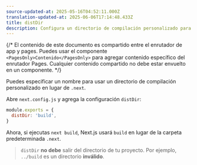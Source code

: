 ```yaml
---
source-updated-at: 2025-05-16T04:52:11.000Z
translation-updated-at: 2025-06-06T17:14:48.433Z
title: distDir
description: Configura un directorio de compilación personalizado para usar en lugar del directorio predeterminado .next.
---
```


{/* El contenido de este documento es compartido entre el enrutador de app y pages. Puedes usar el componente `<PagesOnly>Contenido</PagesOnly>` para agregar contenido específico del enrutador Pages. Cualquier contenido compartido no debe estar envuelto en un componente. */}

Puedes especificar un nombre para usar un directorio de compilación personalizado en lugar de `.next`.

Abre `next.config.js` y agrega la configuración `distDir`:

```js filename="next.config.js"
module.exports = {
  distDir: 'build',
}
```

Ahora, si ejecutas `next build`, Next.js usará `build` en lugar de la carpeta predeterminada `.next`.

> `distDir` **no debe** salir del directorio de tu proyecto. Por ejemplo, `../build` es un directorio **inválido**.